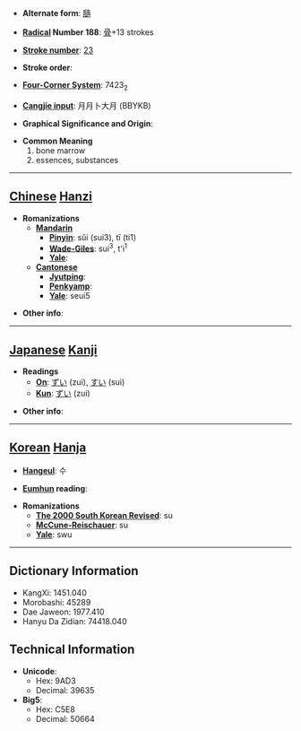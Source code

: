 * '''Alternate form''': [[膸]]

* '''[[Wiktionary:Chinese radical index| Radical]] Number 188''': [[Wiktionary:Chinese radical index 骨|骨]]+13 strokes

* '''[[Wiktionary:Chinese total strokes index|Stroke number]]''': [[Wiktionary:Chinese total strokes index 23|23]]

* '''Stroke order''': 

* '''[[Wiktionary:Chinese four corner index|Four-Corner System]]''': 7423<sub>2</sub>

* '''[[Wiktionary:Chinese Cangjie index|Cangjie input]]''': 月月卜大月 (BBYKB)

* '''Graphical Significance and Origin''': 

* '''Common Meaning'''
*#bone marrow
*# essences, substances


----

== [[Chinese]] [[Hanzi]] ==

* '''Romanizations'''
** '''[[Mandarin]]'''
*** '''[[Pinyin]]''': sǔi (sui3), tī (ti1)
*** '''[[Wade-Giles]]''': sui<sup>3</sup>, t'i<sup>1</sup>
*** '''[[Yale]]''': 
** '''[[Cantonese]]'''
*** '''[[Jyutping]]''':
*** '''[[Penkyamp]]''': 
*** '''[[Yale]]''': seui5

* '''Other info''': 

----

== [[Japanese]] [[Kanji]] ==

* '''Readings'''
** '''[[On]]''': [[ずい]] (zui), [[すい]] (sui)
** '''[[Kun]]''': [[ずい]] (zui)

* '''Other info''':  

----

== [[Korean]] [[Hanja]] ==

* '''[[Hangeul]]''': 수

* '''[[Eumhun]] reading''': 

* '''Romanizations'''
** '''[[The 2000 South Korean Revised Romanization|The 2000 South Korean Revised]]''': su
** '''[[McCune-Reischauer]]''': su
** '''[[Yale]]''': swu

----

== Dictionary Information ==

* KangXi: 1451.040
* Morobashi: 45289
* Dae Jaweon: 1977.410
* Hanyu Da Zidian: 74418.040

== Technical Information ==

* '''Unicode''':
** Hex: 9AD3
** Decimal: 39635
* '''Big5''':
** Hex: C5E8
** Decimal: 50664